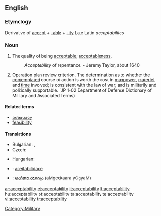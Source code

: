 ==English==

===Etymology===
Derivative of [[accept]] + [[-able]] + [[-ity]]
Late Latin ''acceptabilitas''

===Noun===
{{en-noun|-}}

# The quality of being [[acceptable]]; [[acceptableness]].
#: ''Acceptability'' of repentance. -  Jeremy Taylor, about 1640
# {{military}} Operation plan review criterion. The determination as to whether the [[contemplated]] course of action is worth the cost in [[manpower]], [[materiel]], and [[time]] involved; is consistent with the law of war; and is militarily and politically supportable. (JP 1-02 Department of Defense Dictionary of Military and Associated Terms)

====Related terms====
* [[adequacy]]
* [[feasibility]]

====Translations====
{{trans-top|acceptableness}}
* Bulgarian: {{t|bg|приемливост|sc=Cyrl}},  {{t|bg|допустимост|sc=Cyrl}}
* Czech: {{t-|cs|přijatelnost|f}}
{{trans-mid}}
* Hungarian: {{t+|hu|elfogadhatóság}}
{{trans-bottom}}

{{trans-top|operation plan review criterion}}
{{trans-mid}}
{{trans-bottom}}

{{checktrans-top}}
* {{ttbc|Portuguese}}: [[aceitabilidade]]
* {{ttbc|Telugu}}: [[అంగీకార యోగ్యం]] (aMgeekaara yOgyaM)
{{checktrans-bottom}}

[[Category:Military]]

[[ar:acceptability]]
[[et:acceptability]]
[[it:acceptability]]
[[lt:acceptability]]
[[hu:acceptability]]
[[pt:acceptability]]
[[ta:acceptability]]
[[te:acceptability]]
[[vi:acceptability]]
[[tr:acceptability]]